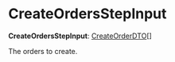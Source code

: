 
# CreateOrdersStepInput

 **CreateOrdersStepInput**: [CreateOrderDTO](../../../order/interfaces/order.CreateOrderDTO/page.mdx)[]

The orders to create.
